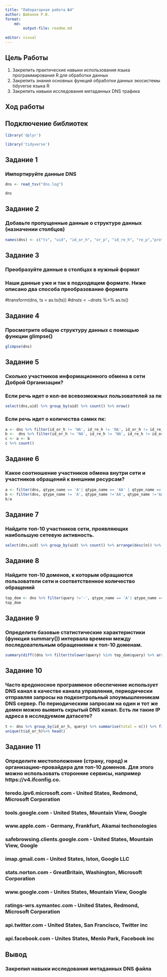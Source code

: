 ```yaml
---
title: "Лабораторная работа №4"
author: Шабанов Р.В.
format:
    md:
        output-file: readme.md
    
editor: visual
---
```


## Цель Работы

1.  Закрепить практические навыки использования языка программирования R для обработки данных
2.  Закрепить знания основных функций обработки данных экосистемы tidyverse языка R
3.  Закрепить навыки исследования метаданных DNS трафика

## Ход работы

## Подключение библиотек
```r
library('dplyr')
```

```r
library('tidyverse')
```

## Задание 1

### Импортируйте данные DNS

```r
dns <- read_tsv("dns.log")

dns
```

## Задание 2

### Добавьте пропущенные данные о структуре данных (назначении столбцов)

```r
names(dns) <- c("ts", "uid", "id_or_h", "or_p", "id_re_h", "re_p","proto", "trans_id","query","qclass", "qclass_name", "qtype", "qtype_name", "rcode","rcode_name", "AA", "TC","RD","RA","Z","answer","TTLs","rejected")
```

## Задание 3

### Преобразуйте данные в столбцах в нужный формат

### Наши данные уже и так в подходящем формате. Ниже описано два способа преобразование формата

#transform(dns, ts = as.ts(ts))
#dns$ts <- dns$ts %>% as.ts()


## Задание 4

### Просмотрите общую структуру данных с помощью функции glimpse()

```R
glimpse(dns)
```

## Задание 5

### Сколько участников информационного обмена в сети Доброй Организации?

### Если речь идет о кол-ве всевозможных пользователей за пк

```r
select(dns,uid) %>% group_by(uid) %>% count() %>% nrow()

```


### Если речь идет о количества самих пк:
```r
a <- dns %>% filter(id_or_h != 'NA', id_re_h != 'NA', id_or_h != id_re_h) %>% select(id_or_h) %>% unique() 
b <-  dns %>% filter(id_or_h != 'NA', id_re_h != 'NA', id_re_h != id_or_h) %>% select(id_re_h) %>% unique()
c <- a <- b
c %>% count()
```

## Задание 6

### Какое соотношение участников обмена внутри сети и участников обращений к внешним ресурсам?

```r
a <- filter(dns, qtype_name == 'A'| qtype_name == 'AA' | qtype_name =='AAA' | qtype_name == 'AAAA') %>% group_by(uid) %>% count() %>% nrow() 
b <- filter(dns, qtype_name != 'A', qtype_name !='AA', qtype_name !='AAA', qtype_name !='AAAA') %>% group_by(uid) %>% count() %>% nrow()
b/a

```


## Задание 7

### Найдите топ-10 участников сети, проявляющих наибольшую сетевую активность.

```r
select(dns,uid) %>% group_by(uid) %>% count() %>% arrange(desc(n)) %>% head(10)

```

## Задание 8

### Найдите топ-10 доменов, к которым обращаются пользователи сети и соответственное количество обращений

```r
top_dom <- dns %>% filter(query !='-', qtype_name == 'A'| qtype_name == 'AA' | qtype_name =='AAA' | qtype_name == 'AAAA') %>% select(query) %>% group_by(query) %>% count() %>% arrange(desc(n)) %>% head(10)
top_dom
```

## Задание 9

### Определите базовые статистические характеристики (функция summary()) интервала времени между последовательным обращениями к топ-10 доменам.

```r

summary(diff((dns %>% filter(tolower(query) %in% top_dom$query) %>% arrange(ts))$ts))
```

## Задание 10

### Часто вредоносное программное обеспечение использует DNS канал в качестве канала управления, периодически отправляя запросы на подконтрольный злоумышленникам DNS сервер. По периодическим запросам на один и тот же домен можно выявить скрытый DNS канал. Есть ли такие IP адреса в исследуемом датасете?

```R
t <- dns %>% group_by(id_or_h, query) %>% summarise(total = n()) %>% filter(total > 1)
unique(t$id_or_h)%>% head()

```

## Задание 11

### Определите местоположение (страну, город) и организацию-провайдера для топ-10 доменов. Для этого можно использовать сторонние сервисы, например https://v4.ifconfig.co.

### teredo.ipv6.microsoft.com - United States, Redmond, Microsoft Corporation

### tools.google.com - United States, Mountain View, Google

### www.apple.com - Germany, Frankfurt, Akamai techonologies

### safebrowsing.clients.google.com - United States, Mountain View, Google

### imap.gmail.com - United States, Iston, Google LLC

### stats.norton.com - GreatBritain, Washington, Microsoft Corporation

### www.google.com - Unites States, Mountain View, Google

### ratings-wrs.symantec.com - United States, Redmond, Microsoft Corporation

### api.twitter.com - United States, San Francisco, Twitter inc

### api.facebook.com - Unites States, Menlo Park, Facebook inc

## Вывод

### Закрепил навыки исследования метаданных DNS файла
